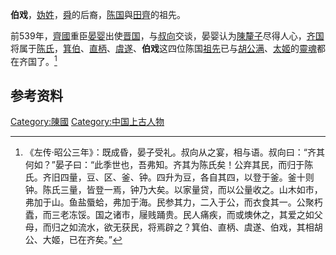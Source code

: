 '''伯戏'''，[[妫姓|妫姓]]，[[舜|舜]]的后裔，[[陈国|陈国]]與[[田齊|田齊]]的祖先。

前539年，[[齊國|齊國]]重臣[[晏婴|晏婴]]出使[[晋国|晋国]]，与[[叔向|叔向]]交谈，晏婴认为[[陳釐子|陳釐子]]尽得人心，[[齐国|齐国]]将属于[[陈氏|陈氏]]，[[箕伯|箕伯]]、[[直柄|直柄]]、[[虞遂|虞遂]]、'''伯戏'''这四位陈国[[祖先|祖先]]已与[[胡公满|胡公满]]、[[太姬|太姬]]的[[靈魂|靈魂]]都在齐国了。<ref>《左传·昭公三年》：既成昏，晏子受礼。叔向从之宴，相与语。叔向曰：“齐其何如？”晏子曰：“此季世也，吾弗知。齐其为陈氏矣！公弃其民，而归于陈氏。齐旧四量，豆、区、釜、钟。四升为豆，各自其四，以登于釜。釜十则钟。陈氏三量，皆登一焉，钟乃大矣。以家量贷，而以公量收之。山木如市，弗加于山。鱼盐蜃蛤，弗加于海。民参其力，二入于公，而衣食其一。公聚朽蠹，而三老冻馁。国之诸市，屦贱踊贵。民人痛疾，而或燠休之，其爱之如父母，而归之如流水，欲无获民，将焉辟之？箕伯、直柄、虞遂、伯戏，其相胡公、大姬，已在齐矣。”</ref>

==参考资料==
<references />

{{人物小作品}}
[[Category:陳國|Category:陳國]]
[[Category:中国上古人物|Category:中国上古人物]]